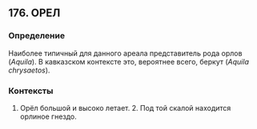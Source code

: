 ## 176. ОРЕЛ
### Определение
Наиболее типичный для данного ареала представитель рода орлов (<i>Aquila</i>). В кавказском контексте это, вероятнее всего, беркут (<i>Aquila chrysaetos</i>).

### Контексты
1. Орёл большой и высоко летает. 2. Под той скалой находится орлиное гнездо.

